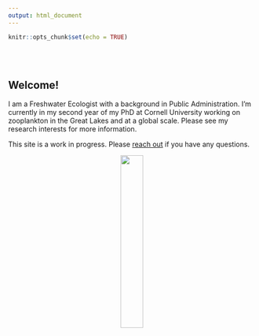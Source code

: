 ```yaml
---
output: html_document
---
```


```r
knitr::opts_chunk$set(echo = TRUE)
```

<br>
<br>

## Welcome! 

I am a Freshwater Ecologist with a background in Public Administration. I'm currently in my second year of my PhD at Cornell University working on zooplankton in the Great Lakes and at a global scale. Please see my research interests for more information.

This site is a work in progress. Please [reach out](https://sfigary.github.io/website/Contact.html) if you have any questions.

<center>
![](IMG_20190717_155036743_HDR.jpg){width=30%}
</center>
